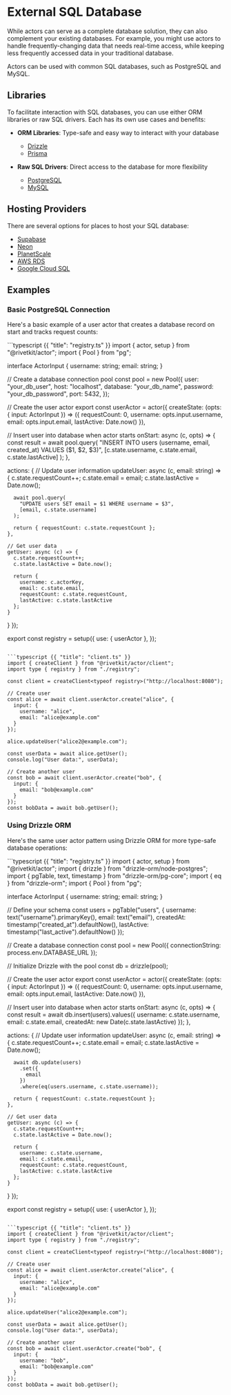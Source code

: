# External SQL Database

While actors can serve as a complete database solution, they can also complement your existing databases. For example, you might use actors to handle frequently-changing data that needs real-time access, while keeping less frequently accessed data in your traditional database.

Actors can be used with common SQL databases, such as PostgreSQL and MySQL.

## Libraries

To facilitate interaction with SQL databases, you can use either ORM libraries or raw SQL drivers. Each has its own use cases and benefits:

-   **ORM Libraries**: Type-safe and easy way to interact with your database

    -   [Drizzle](https://orm.drizzle.team/)
    -   [Prisma](https://www.prisma.io/)

-   **Raw SQL Drivers**: Direct access to the database for more flexibility

    -   [PostgreSQL](https://node-postgres.com/)
    -   [MySQL](https://github.com/mysqljs/mysql)

## Hosting Providers

There are several options for places to host your SQL database:

-   [Supabase](https://supabase.com/)
-   [Neon](https://neon.tech/)
-   [PlanetScale](https://planetscale.com/)
-   [AWS RDS](https://aws.amazon.com/rds/)
-   [Google Cloud SQL](https://cloud.google.com/sql)

## Examples

### Basic PostgreSQL Connection

Here's a basic example of a user actor that creates a database record on start and tracks request counts:

<CodeGroup>
```typescript {{ "title": "registry.ts" }}
import { actor, setup } from "@rivetkit/actor";
import { Pool } from "pg";

interface ActorInput {
  username: string;
  email: string;
}

// Create a database connection pool
const pool = new Pool({
  user: "your_db_user",
  host: "localhost",
  database: "your_db_name",
  password: "your_db_password",
  port: 5432,
});

// Create the user actor
export const userActor = actor({
  createState: (opts: { input: ActorInput }) => ({
    requestCount: 0,
    username: opts.input.username,
    email: opts.input.email,
    lastActive: Date.now()
  }),
  
  // Insert user into database when actor starts
  onStart: async (c, opts) => {
    const result = await pool.query(
      "INSERT INTO users (username, email, created_at) VALUES ($1, $2, $3)",
      [c.state.username, c.state.email, c.state.lastActive]
    );
  },
  
  actions: {
    // Update user information
    updateUser: async (c, email: string) => {
      c.state.requestCount++;
      c.state.email = email;
      c.state.lastActive = Date.now();
      
      await pool.query(
        "UPDATE users SET email = $1 WHERE username = $3",
        [email, c.state.username]
      );
      
      return { requestCount: c.state.requestCount };
    },
    
    // Get user data
    getUser: async (c) => {
      c.state.requestCount++;
      c.state.lastActive = Date.now();
      
      return {
        username: c.actorKey,
        email: c.state.email,
        requestCount: c.state.requestCount,
        lastActive: c.state.lastActive
      };
    }
  }
});

export const registry = setup({
  use: { userActor },
});
```

```typescript {{ "title": "client.ts" }}
import { createClient } from "@rivetkit/actor/client";
import type { registry } from "./registry";

const client = createClient<typeof registry>("http://localhost:8080");

// Create user
const alice = await client.userActor.create("alice", {
  input: {
    username: "alice",
    email: "alice@example.com"
  }
});

alice.updateUser("alice2@example.com");

const userData = await alice.getUser();
console.log("User data:", userData);

// Create another user
const bob = await client.userActor.create("bob", {
  input: {
    email: "bob@example.com"
  }
});
const bobData = await bob.getUser();
```
</CodeGroup>

### Using Drizzle ORM

Here's the same user actor pattern using Drizzle ORM for more type-safe database operations:

<CodeGroup>
```typescript {{ "title": "registry.ts" }}
import { actor, setup } from "@rivetkit/actor";
import { drizzle } from "drizzle-orm/node-postgres";
import { pgTable, text, timestamp } from "drizzle-orm/pg-core";
import { eq } from "drizzle-orm";
import { Pool } from "pg";

interface ActorInput {
  username: string;
  email: string;
}

// Define your schema
const users = pgTable("users", {
  username: text("username").primaryKey(),
  email: text("email"),
  createdAt: timestamp("created_at").defaultNow(),
  lastActive: timestamp("last_active").defaultNow()
});

// Create a database connection
const pool = new Pool({
  connectionString: process.env.DATABASE_URL
});

// Initialize Drizzle with the pool
const db = drizzle(pool);

// Create the user actor
export const userActor = actor({
  createState: (opts: { input: ActorInput }) => ({
    requestCount: 0,
    username: opts.input.username,
    email: opts.input.email,
    lastActive: Date.now()
  }),
  
  // Insert user into database when actor starts
  onStart: async (c, opts) => {
    const result = await db.insert(users).values({
      username: c.state.username,
      email: c.state.email,
      createdAt: new Date(c.state.lastActive)
    });
  },
  
  actions: {
    // Update user information
    updateUser: async (c, email: string) => {
      c.state.requestCount++;
      c.state.email = email;
      c.state.lastActive = Date.now();
      
      await db.update(users)
        .set({
          email
        })
        .where(eq(users.username, c.state.username));
      
      return { requestCount: c.state.requestCount };
    },
    
    // Get user data
    getUser: async (c) => {
      c.state.requestCount++;
      c.state.lastActive = Date.now();
      
      return {
        username: c.state.username,
        email: c.state.email,
        requestCount: c.state.requestCount,
        lastActive: c.state.lastActive
      };
    }
  }
});

export const registry = setup({
  use: { userActor },
});
```

```typescript {{ "title": "client.ts" }}
import { createClient } from "@rivetkit/actor/client";
import type { registry } from "./registry";

const client = createClient<typeof registry>("http://localhost:8080");

// Create user
const alice = await client.userActor.create("alice", {
  input: {
    username: "alice",
    email: "alice@example.com"
  }
});

alice.updateUser("alice2@example.com");

const userData = await alice.getUser();
console.log("User data:", userData);

// Create another user
const bob = await client.userActor.create("bob", {
  input: {
    username: "bob",
    email: "bob@example.com"
  }
});
const bobData = await bob.getUser();
```
</CodeGroup>
